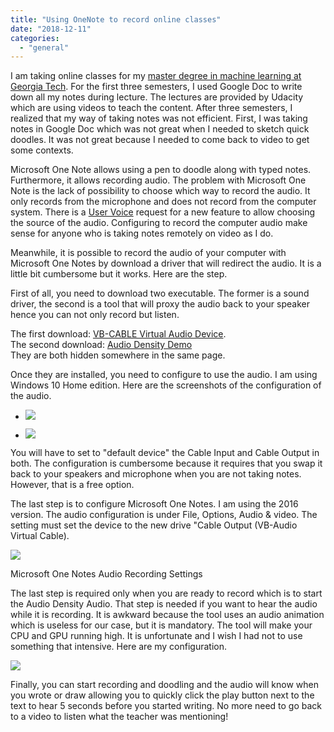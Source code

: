 ```yaml
---
title: "Using OneNote to record online classes"
date: "2018-12-11"
categories: 
  - "general"
---
```


I am taking online classes for my [master degree in machine learning at Georgia Tech](https://www.omscs.gatech.edu/specialization-machine-learning). For the first three semesters, I used Google Doc to write down all my notes during lecture. The lectures are provided by Udacity which are using videos to teach the content. After three semesters, I realized that my way of taking notes was not efficient. First, I was taking notes in Google Doc which was not great when I needed to sketch quick doodles. It was not great because I needed to come back to video to get some contexts.

Microsoft One Note allows using a pen to doodle along with typed notes. Furthermore, it allows recording audio. The problem with Microsoft One Note is the lack of possibility to choose which way to record the audio. It only records from the microphone and does not record from the computer system. There is a [User Voice](https://onenote.uservoice.com/forums/327186-onenote-for-windows-desktop-and-mobile/suggestions/10677501-allow-audio-recording-of-other-person-i-e-system) request for a new feature to allow choosing the source of the audio. Configuring to record the computer audio make sense for anyone who is taking notes remotely on video as I do.

Meanwhile, it is possible to record the audio of your computer with Microsoft One Notes by download a driver that will redirect the audio. It is a little bit cumbersome but it works. Here are the step.

First of all, you need to download two executable. The former is a sound driver, the second is a tool that will proxy the audio back to your speaker hence you can not only record but listen. 

The first download: [VB-CABLE Virtual Audio Device](https://www.vb-audio.com/Cable/).  
The second download: [Audio Density Demo](https://www.vb-audio.com/Cable/)  
They are both hidden somewhere in the same page. 

Once they are installed, you need to configure to use the audio. I am using Windows 10 Home edition. Here are the screenshots of the configuration of the audio.

- ![](https://patrickdesjardins.com/blog/wp-content/uploads/2018/12/audioplayback.png)
    
- ![](https://patrickdesjardins.com/blog/wp-content/uploads/2018/12/audiorecording.png)
    

You will have to set to "default device" the Cable Input and Cable Output in both. The configuration is cumbersome because it requires that you swap it back to your speakers and microphone when you are not taking notes. However, that is a free option.

The last step is to configure Microsoft One Notes. I am using the 2016 version. The audio configuration is under File, Options, Audio & video. The setting must set the device to the new drive "Cable Output (VB-Audio Virtual Cable).

![](https://patrickdesjardins.com/blog/wp-content/uploads/2018/12/onenoteaudiosettings-1024x575.png)

Microsoft One Notes Audio Recording Settings

The last step is required only when you are ready to record which is to start the Audio Density Audio. That step is needed if you want to hear the audio while it is recording. It is awkward because the tool uses an audio animation which is useless for our case, but it is mandatory. The tool will make your CPU and GPU running high. It is unfortunate and I wish I had not to use something that intensive. Here are my configuration.

![](https://patrickdesjardins.com/blog/wp-content/uploads/2018/12/audiodensity-1024x430.png)

Finally, you can start recording and doodling and the audio will know when you wrote or draw allowing you to quickly click the play button next to the text to hear 5 seconds before you started writing. No more need to go back to a video to listen what the teacher was mentioning!
